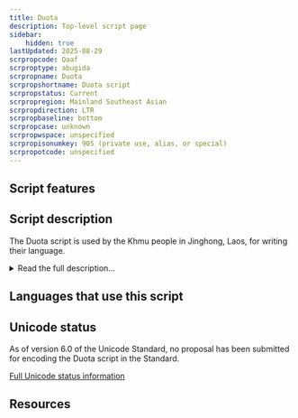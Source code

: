 ```yaml
---
title: Duota
description: Top-level script page
sidebar:
    hidden: true
lastUpdated: 2025-08-29
scrpropcode: Qaaf
scrproptype: abugida
scrpropname: Duota
scrpropshortname: Duota script
scrpropstatus: Current
scrpropregion: Mainland Southeast Asian
scrpropdirection: LTR
scrpropbaseline: bottom
scrpropcase: unknown
scrpropwspace: unspecified
scrpropisonumkey: 905 (private use, alias, or special)
scrpropotcode: unspecified
---
```



## Script features

<ScriptInfo />

## Script description

The Duota script is used by the Khmu people in Jinghong, Laos, for writing their language.

<details>
<summary>Read the full description...</summary>The script is also used in China, where the Khmu population is relatively small and isolated. The language is also spoken in other parts of Laos, where it is written in the Laotian script, and in  Vietnam, Myanmar and Thailand, where it is written in the Latin script. Speakers in Mengla, on the China/Laos border do not apply any script to the language. There have been experimental attempts in Thailand to apply the Thai script to Khmu phonology.

_This script is not currently recognized by [ISO 15924](http://www.unicode.org/iso15924/), but is included in ScriptSource for research purposes. If you have any information on this script, please add the information to the site. Your contributions can be a great help in refining and expanding the ISO 15924 standard._
</details>

## Languages that use this script

<WsList script='Qaaf' wsMax='5' />

## Unicode status

As of version 6.0 of the Unicode Standard, no proposal has been submitted for encoding the Duota script in the Standard.


[Full Unicode status information](/scrlang/unicode/qaaf-unicode)

## Resources

<ScriptResources detailSummary='seemore' />

